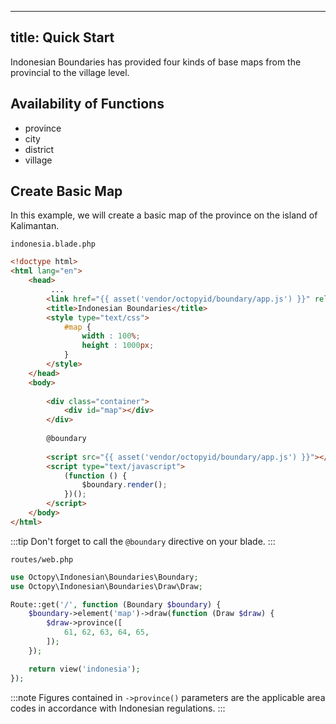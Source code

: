 ---
title: Quick Start
------------------

Indonesian Boundaries has provided four kinds of base maps from the provincial to the village level.

## Availability of Functions

- province
- city
- district
- village

## Create Basic Map
In this example, we will create a basic map of the province on the island of Kalimantan.

`indonesia.blade.php`

```html
<!doctype html>
<html lang="en">
    <head>
         ...
        <link href="{{ asset('vendor/octopyid/boundary/app.js') }}" rel="stylesheet">
        <title>Indonesian Boundaries</title>
        <style type="text/css">
            #map {
                width : 100%;
                height : 1000px;
            }
        </style>
    </head>
    <body>
    
        <div class="container">
            <div id="map"></div>
        </div>
        
        @boundary
        
        <script src="{{ asset('vendor/octopyid/boundary/app.js') }}"></script>
        <script type="text/javascript">
            (function () {
                $boundary.render();
            })();
        </script>
    </body>
</html>
```

:::tip
Don't forget to call the `@boundary` directive on your blade.
:::

`routes/web.php`

```php
use Octopy\Indonesian\Boundaries\Boundary;
use Octopy\Indonesian\Boundaries\Draw\Draw;

Route::get('/', function (Boundary $boundary) {
    $boundary->element('map')->draw(function (Draw $draw) {
        $draw->province([
            61, 62, 63, 64, 65,
        ]);
    });

    return view('indonesia');
});
```

:::note
Figures contained in `->province()` parameters are the applicable area codes in accordance with Indonesian regulations.
:::
